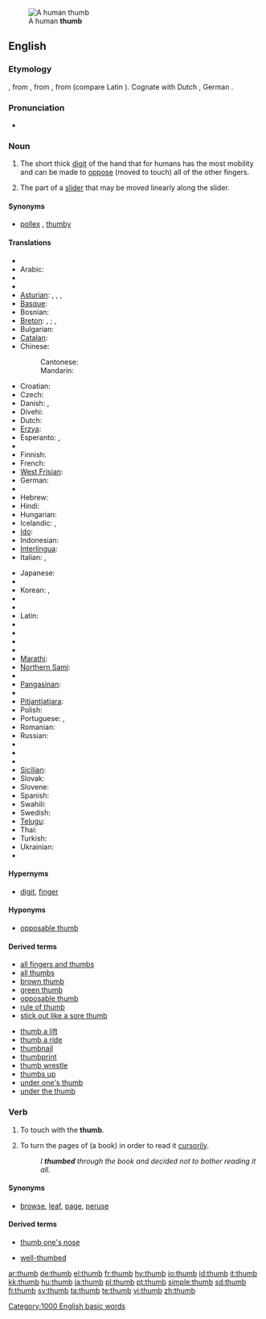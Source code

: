 {{wikipedia}}
[[Image:Thumbup.jpg|thumb|A human '''thumb''']]
==English==

===Etymology===
{{OE.}} {{term|þuma|þūma|lang=ang}}, from {{PG.}}, from {{proto|Indo-European|tūmon-|thick finger}}, from {{proto|Indo-European|tū-|swell}} (compare Latin {{term|tumere|lang=la}}).  Cognate with Dutch {{term|duim|lang=nl}}, German {{term|Daumen|lang=de}}.

===Pronunciation===
* {{audio|en-us-thumb.ogg|Audio (US)}}
*: {{rhymes|ʌm}}

===Noun===
{{en-noun}}

# The short thick [[digit]] of the hand that for humans has the most mobility and can be made to [[oppose]] (moved to touch) all of the other fingers.
# {{computing}} The part of a [[slider]] that may be moved linearly along the slider.

====Synonyms====
* {{sense|digit}} [[pollex]] {{qualifier|technical}}, [[thumby]] {{qualifier|colloquial}}

====Translations====
{{trans-top|digit}}
* {{trreq|Afrikaans}}
* Arabic: {{t|ar|إبهام|sc=Arab}}
* {{trreq|Aragonese}}
* {{trreq|Armenian}}
* [[Asturian]]: {{t|ast|pulgar}}, {{t|ast|dedón}}, {{t|ast|deda}}, {{t|ast|matapioyos}}
* [[Basque]]: {{t|eu|hazlodi}}
* Bosnian: {{t-|bs|palac|m}}
* [[Breton]]: {{t|br|biz-meud|m}}, {{t|br|bizied-meud|m|p}}; {{t|br|meud|m}}, {{t|br|meudoù|m|p}}
* Bulgarian: {{t+|bg|палец|m|sc=Cyrl}}
* [[Catalan]]: {{t|ca|polze|m}}
* Chinese:
*: Cantonese: {{t|zh-yue|大拇指|tr=daai6 mou5 ji2}}
*: Mandarin: {{t|cmn|大拇指|tr=dà mǔ zhǐ}}
* Croatian: {{t+|hr|palac|m}}
* Czech: {{t-|cs|palec|m}}
* Danish: {{t|da|tommelfinger}}, {{t|da|tommeltot}}
* Divehi: {{t|dv|ބޮޑުވައި އިގިލި}}
* Dutch: {{t+|nl|duim|m}}
* [[Erzya]]: {{t|myv|пелька|tr=pelka}}
* Esperanto: {{t-|eo|polekso|xs=Esperanto}}, {{t-|eo|dikfingro|xs=Esperanto}}
* {{trreq|Estonian}}
* Finnish: {{t+|fi|peukalo}}
* French: {{t+|fr|pouce|m}}
* [[West Frisian]]: {{t|fy|tomme}}
* German: {{t|de|Daumen|m}}
* {{trreq|Greek}}
* Hebrew: {{t|he|אגודל|sc=Hebr}}
* Hindi: {{t|hi|अंगूठा|tr=angooththa}}
* Hungarian: {{t|hu|hüvelykujj}}
* Icelandic: {{t+|is|þumall|m}}, {{t-|is|þumalfingur|m}}
* [[Ido]]: {{t|io|polexo}}
* Indonesian: {{t+|id|ibu jari|xs=Indonesian}}
* [[Interlingua]]: {{t|ia|pollice}}
* Italian: {{t+|it|pollice|m}}, {{t-|it|dito grosso|m}}
{{trans-mid}}
* Japanese: {{t|ja|親指|tr=[[おやゆび]], oyayubi|sc=Jpan}}
* {{trreq|Javanese}}
* Korean: {{t|ko|엄지|tr=eomji}}, {{t|ko|엄지손가락|tr=eomjisongarak}}
* {{trreq|Kurdish}}
* {{trreq|Kyrgyz}}
* Latin: {{t-|la|pollex|m}}
* {{trreq|Latvian}}
* {{trreq|Lithuanian}}
* {{trreq|Low Saxon}}
* {{trreq|Malay}}
* [[Marathi]]: {{t|mr|आंग्ठा|tr=ãngththa}}
* [[Northern Sami]]: {{t|se|bealgi}}
* {{trreq|Norwegian}}
* [[Pangasinan]]: {{t|pag|tangan}}
* {{trreq|Persian}}
* [[Pitjantjatjara]]: {{t|pjt|maṟa mama}}
* Polish: {{t+|pl|kciuk|m}}
* Portuguese: {{t-|pt|dedo polegar|m}}, {{t+|pt|polegar|m}}
* Romanian: {{t-|ro|deget mare|n}}
* Russian: {{t+|ru|большой палец|m|tr=bol'šój pál'ec|sc=Cyrl}}
* {{trreq|Sanskrit}}
* {{trreq|Scots}}
* {{trreq|Serbian}}
* [[Sicilian]]: {{t|scn|puseri}}
* Slovak: {{t-|sk|palec|m}}
* Slovene: {{t+|sl|palec|m}}
* Spanish: {{t+|es|pulgar|m}}
* Swahili: {{t|sw|kidole gumba}}
* Swedish: {{t+|sv|tumme}}
* [[Telugu]]: {{t|te|బొటనవేలు|tr=boTanavElu}}
* Thai: {{t|th|sc=Thai|หัวแม่มือ|tr=hŭa mâe meu}}
* Turkish: {{t+|tr|başparmak|m}}
* Ukrainian: {{t|uk|полекс}}
* {{trreq|Vietnamese}}
{{trans-bottom}}

{{trans-top|part of a slider}}
{{trans-mid}}
{{trans-bottom}}

====Hypernyms====
* {{sense|digit}} [[digit]], [[finger]]

====Hyponyms====
* {{sense|digit}} [[opposable thumb]]

====Derived terms====
{{rel-top|terms derived from the noun}}
* [[all fingers and thumbs]]
* [[all thumbs]]
* [[brown thumb]]
* [[green thumb]]
* [[opposable thumb]]
* [[rule of thumb]]
* [[stick out like a sore thumb]]
{{rel-mid}}
* [[thumb a lift]]
* [[thumb a ride]]
* [[thumbnail]]
* [[thumbprint]]
* [[thumb wrestle]]
* [[thumbs up]]
* [[under one's thumb]]
* [[under the thumb]]
{{rel-bottom}}

===Verb===
{{en-verb}}

# {{transitive}} To touch with the '''thumb'''.
# {{transitive}} To turn the pages of (a book) in order to read it [[cursorily]].
#: ''I '''thumbed''' through the book and decided not to bother reading it all.''

====Synonyms====
* {{sense|to turn pages}} [[browse]], [[leaf]], [[page]], [[peruse]]

====Derived terms====
{{rel-top|terms derived from the verb}}
* [[thumb one's nose]]
{{rel-mid}}
* [[well-thumbed]]
{{rel-bottom}}

[[Category:1000 English basic words]]

[[ar:thumb]]
[[de:thumb]]
[[el:thumb]]
[[fr:thumb]]
[[hy:thumb]]
[[io:thumb]]
[[id:thumb]]
[[it:thumb]]
[[kk:thumb]]
[[hu:thumb]]
[[ja:thumb]]
[[pl:thumb]]
[[pt:thumb]]
[[simple:thumb]]
[[sd:thumb]]
[[fi:thumb]]
[[sv:thumb]]
[[ta:thumb]]
[[te:thumb]]
[[vi:thumb]]
[[zh:thumb]]